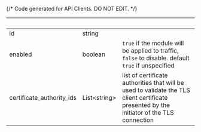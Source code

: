 {/* Code generated for API Clients. DO NOT EDIT. */}

| &nbsp;                    | &nbsp;             | &nbsp;                                                                                                                                    |
| ------------------------- | ------------------ | ----------------------------------------------------------------------------------------------------------------------------------------- |
| id                        | string             |                                                                                                                                           |
| enabled                   | boolean            | `true` if the module will be applied to traffic, `false` to disable. default `true` if unspecified                                        |
| certificate_authority_ids | List&lt;string&gt; | list of certificate authorities that will be used to validate the TLS client certificate presented by the initiator of the TLS connection |
